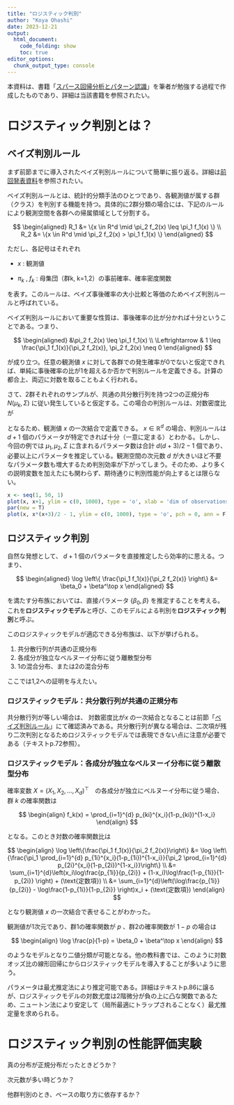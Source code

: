 ```yaml
---
title: "ロジスティック判別"
author: "Koya Ohashi"
date: 2023-12-21
output:
  html_document:
    code_folding: show
    toc: true
editor_options: 
  chunk_output_type: console
---
```


本資料は、書籍「[スパース回帰分析とパターン認識](https://www.kspub.co.jp/book/detail/5186206.html)」を筆者が勉強する過程で作成したものであり、詳細は当該書籍を参照されたい。

# ロジスティック判別とは？

## ベイズ判別ルール

まず前節までに導入されたベイズ判別ルールについて簡単に振り返る。詳細は[前回発表資料](https://tarohgotoh.github.io/DS-Study/)を参照されたい。

ベイズ判別ルールとは、統計的分類手法のひとつであり、各観測値が属する群（クラス）を判別する機能を持つ。具体的に2群分類の場合には、下記のルールにより観測空間を各群への帰属領域として分割する。

$$
\begin{aligned}
R_1 &= \{x \in R^d \mid \pi_2 f_2(x) \leq \pi_1 f_1(x) \} \\
R_2 &= \{x \in R^d \mid \pi_2 f_2(x) > \pi_1 f_1(x) \} 
\end{aligned} 
$$

ただし、各記号はそれぞれ

-   $x$ : 観測値

-   $\pi_k$ , $f_k$ : 母集団（群k, k=1,2）の事前確率、確率密度関数

を表す。このルールは、ベイズ事後確率の大小比較と等価のためベイズ判別ルールと呼ばれている。

ベイズ判別ルールにおいて重要な性質は、事後確率の比が分かれば十分ということである。つまり、

$$
\begin{aligned}
&\pi_2 f_2(x) \leq \pi_1 f_1(x) \\
\Leftrightarrow & 1 \leq \frac{\pi_1 f_1(x)}{\pi_2 f_2(x)}, \pi_2 f_2(x) \neq 0
\end{aligned}
$$

が成り立つ。任意の観測値 $x$ に対して各群での発生確率が0でないと仮定できれば、単純に事後確率の比が1を超えるか否かで判別ルールを定義できる。計算の都合上、両辺に対数を取ることもよく行われる。

さて、2群それぞれのサンプルが、共通の共分散行列を持つ2つの正規分布 $N(\mu_k, \Sigma)$ に従い発生していると仮定する。この場合の判別ルールは、対数密度比が
\begin{align}
\log \left\{ \frac{\pi_1 N(x \mid \mu_1, \Sigma)}{\pi_2 N(x \mid \mu_2, \Sigma)} \right\} &= (\Sigma^{-1}(\mu_1 - \mu_2))^\top x - \frac{1}{2}(\mu_1 - \mu_2)^\top \Sigma^{-1} (\mu_1 + \mu_2) + \log(\frac{\pi_1}{\pi_2}) \\
&= \nu^\top x + \xi
\end{align}

となるため、観測値 $x$ の一次結合で定義できる。 $x \in \mathbb{R}^d$ の場合、判別ルールは $d+1$ 個のパラメータが特定できれば十分（一意に定まる）とわかる。しかし、今回の例では $\mu_1, \mu_2, \Sigma$ に含まれるパラメータ数は合計 $d(d+3)/2 -1$ 個であり、必要以上にパラメータを推定している。観測空間の次元数 $d$ が大きいほど不要なパラメータ数も増大するため判別効率が下がってしまう。そのため、より多くの説明変数を加えたにも関わらず、期待通りに判別性能が向上するとは限らない。

```r
x <- seq(1, 50, 1)
plot(x, x+1, ylim = c(0, 1000), type = 'o', xlab = 'dim of observations', ylab='# of params')
par(new = T)
plot(x, x*(x+3)/2 - 1, ylim = c(0, 1000), type = 'o', pch = 0, ann = F)
```

## ロジスティック判別

自然な発想として、 $d+1$ 個のパラメータを直接推定したら効率的に思える。つまり、

$$
\begin{aligned}
\log \left\{ \frac{\pi_1 f_1(x)}{\pi_2 f_2(x)} \right\} &= \beta_0 + \beta^\top x
\end{aligned}
$$

を満たす分布族においては、直接パラメータ $\{\beta_0, \beta\}$ を推定することを考える。これを**ロジスティックモデル**と呼び、このモデルによる判別を**ロジスティック判別**と呼ぶ。

このロジスティックモデルが適応できる分布族は、以下が挙げられる。

1.  共分散行列が共通の正規分布
2.  各成分が独立なベルヌーイ分布に従う離散型分布
3.  1の混合分布、または2の混合分布

ここでは1,2への証明を与えたい。

### ロジスティックモデル：共分散行列が共通の正規分布

共分散行列が等しい場合は、 対数密度比が$x$ の一次結合となることは前節「[ベイズ判別ルール]」にて確認済みである。共分散行列が異なる場合は、二次項が残り二次判別となるためロジスティックモデルでは表現できない点に注意が必要である（テキストp.72参照）。

### ロジスティックモデル：各成分が独立なベルヌーイ分布に従う離散型分布

確率変数 $X = (X_1, X_2, \ldots, X_d)^\top$　の各成分が独立にベルヌーイ分布に従う場合、群 $k$ の確率関数は

$$
\begin{align}
f_k(x) = \prod_{i=1}^{d} p_{ki}^{x_i}(1-p_{ki})^{1-x_i}
\end{align}
$$

となる。このとき対数の確率関数比は

$$
\begin{align}
\log \left\{\frac{\pi_1 f_1(x)}{\pi_2 f_2(x)}\right\} &= \log \left\{\frac{\pi_1 \prod_{i=1}^{d} p_{1i}^{x_i}(1-p_{1i})^{1-x_i}}{\pi_2 \prod_{i=1}^{d} p_{2i}^{x_i}(1-p_{2i})^{1-x_i}}\right\} \\
&= \sum_{i=1}^{d}\left(x_i\log\frac{p_{1i}}{p_{2i}} + (1-x_i)\log\frac{1-p_{1i}}{1-p_{2i}} \right) + (\text{定数項}) \\
&= \sum_{i=1}^{d}\left(\log\frac{p_{1i}}{p_{2i}} - \log\frac{1-p_{1i}}{1-p_{2i}} \right)x_i + (\text{定数項})
\end{align}
$$

となり観測値 $x$ の一次結合で表せることがわかった。

観測値が1次元であり、群1の確率関数が $p$ 、群2の確率関数が $1-p$ の場合は

$$
\begin{align}
\log \frac{p}{1-p} = \beta_0 + \beta^\top x
\end{align}
$$

のようなモデルとなり二値分類が可能となる。他の教科書では、このように対数オッズ比の線形回帰にからロジスティックモデルを導入することが多いように思う。

パラメータは最尤推定法により推定可能である。詳細はテキストp.86に譲るが、ロジスティックモデルの対数尤度は2階微分が負の上に凸な関数であるため、ニュートン法により安定して（局所最適にトラップされることなく）最尤推定量を求められる。

# ロジスティック判別の性能評価実験

真の分布が正規分布だったときどうか？

次元数が多い時どうか？

他群判別のとき、ベースの取り方に依存するか？
